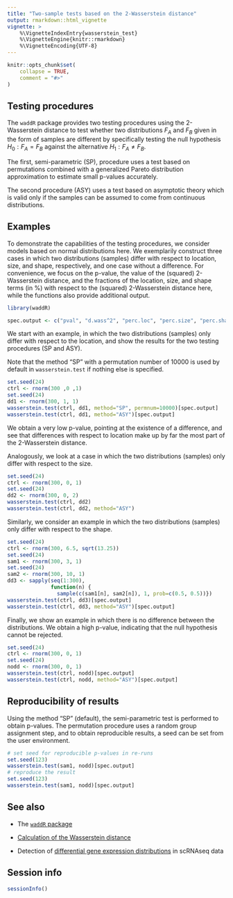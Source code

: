```yaml
---
title: "Two-sample tests based on the 2-Wasserstein distance"
output: rmarkdown::html_vignette
vignette: >
    %\VignetteIndexEntry{wasserstein_test}
    %\VignetteEngine{knitr::rmarkdown}
    %\VignetteEncoding{UTF-8}
---
```


```r
knitr::opts_chunk$set(
    collapse = TRUE,
    comment = "#>"
)
```


## Testing procedures

The `waddR` package provides two testing procedures using the 2-Wasserstein
distance to test whether two distributions $F_A$ and $F_B$ given in the form of
samples are different by specifically testing the null hypothesis
$H_0: F_A = F_B$ against the alternative
$H_1: F_A \neq F_B$.


The first, semi-parametric (SP), procedure uses a test based on permutations
combined with a generalized Pareto distribution approximation to estimate
small p-values accurately.


The second procedure (ASY) uses a test based on asymptotic theory which is
valid only if the samples can be assumed to come from continuous distributions.

## Examples

To demonstrate the capabilities of the testing procedures, we consider models
based on normal distributions here.
We exemplarily construct three cases in which two distributions (samples)
differ with respect to location, size, and shape, respectively, and one case
without a difference.
For convenience, we focus on the p-value, the value of the (squared)
2-Wasserstein distance, and the fractions of the location, size, and shape
terms (in \%) with respect to the (squared) 2-Wasserstein distance here, while
the functions also provide additional output.


```r
library(waddR)

spec.output <- c("pval", "d.wass^2", "perc.loc", "perc.size", "perc.shape")
```

We start with an example, in which the two distributions (samples) only differ
with respect to the location, and show the results for the two testing
procedures (SP and ASY).

Note that the method "SP" with a permutation number of 10000 is used by default in 
`wasserstein.test` if nothing else is specified.

```r
set.seed(24)
ctrl <- rnorm(300 ,0 ,1)
set.seed(24)
dd1 <- rnorm(300, 1, 1)
wasserstein.test(ctrl, dd1, method="SP", permnum=10000)[spec.output]
wasserstein.test(ctrl, dd1, method="ASY")[spec.output]
```
We obtain a very low p-value, pointing at the existence of a difference, and
see that differences with respect to location make up by far the most part of
the 2-Wasserstein distance.


Analogously, we look at a case in which the two distributions (samples) only
differ with respect to the size.
```r
set.seed(24)
ctrl <- rnorm(300, 0, 1)
set.seed(24)
dd2 <- rnorm(300, 0, 2)
wasserstein.test(ctrl, dd2)
wasserstein.test(ctrl, dd2, method="ASY")
```


Similarly, we consider an example in which the two distributions (samples) only
differ with respect to the shape.
```r
set.seed(24)
ctrl <- rnorm(300, 6.5, sqrt(13.25))
set.seed(24)
sam1 <- rnorm(300, 3, 1)
set.seed(24)
sam2 <- rnorm(300, 10, 1)
dd3 <- sapply(seq(1:300), 
              function(n) {
                sample(c(sam1[n], sam2[n]), 1, prob=c(0.5, 0.5))})
wasserstein.test(ctrl, dd3)[spec.output]
wasserstein.test(ctrl, dd3, method="ASY")[spec.output]
```


Finally, we show an example in which there is no difference between the
distributions. We obtain a high p-value, indicating that the null hypothesis
cannot be rejected.
```r
set.seed(24)
ctrl <- rnorm(300, 0, 1)
set.seed(24)
nodd <- rnorm(300, 0, 1)
wasserstein.test(ctrl, nodd)[spec.output]
wasserstein.test(ctrl, nodd, method="ASY")[spec.output]
```

## Reproducibility of results

Using the method "SP" (default), the semi-parametric test is performed
to obtain p-values.
The permutation procedure uses a random group assignment step, and to obtain reproducible results, a seed can be set from the user
environment.
```r
# set seed for reproducible p-values in re-runs
set.seed(123)
wasserstein.test(sam1, nodd)[spec.output]
# reproduce the result
set.seed(123)
wasserstein.test(sam1, nodd)[spec.output]
```

## See also

* The [`waddR` package](waddR.html)

* [Calculation of the  Wasserstein distance](wasserstein_metric.html)

* Detection of 
[differential gene expression distributions](wasserstein_singlecell.html)
in scRNAseq data

## Session info

```r
sessionInfo()
```
